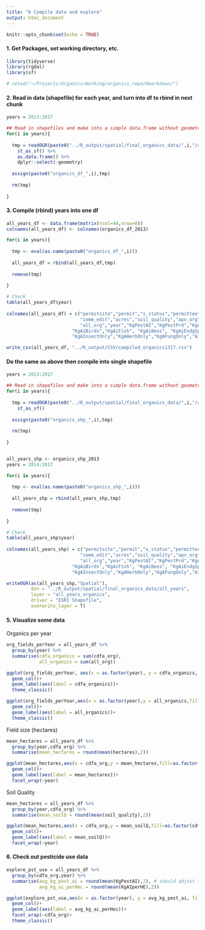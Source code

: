 ```yaml
---
title: "6 Compile data and explore"
output: html_document
---
```


```r
knitr::opts_chunk$set(echo = TRUE)
```

#### 1. Get Packages, set working directory, etc. 
```r
library(tidyverse)
library(rgdal)
library(sf)

# setwd("~/Projects/Organics/Working/organics_repo/Rmarkdown/")

```

#### 2. Read in data (shapefile) for each year, and turn into df to rbind in next chunk
```r

years = 2013:2017

## Read in shapefiles and make into a simple data.frame without geometry
for(i in years){
  
  tmp = readOGR(paste0("../R_output/spatial/final_organics_data/",i,"/all_organics_pest_",i,".shp")) %>% 
    st_as_sf() %>% 
    as.data.frame() %>% 
    dplyr::select(-geometry)
  
  assign(paste0("organics_df_",i),tmp)
  
  rm(tmp)
  
}

```

#### 3. Compile (rbind) years into one df
```r

all_years_df <- data.frame(matrix(ncol=44,nrow=0))
colnames(all_years_df) <- colnames(organics_df_2013)

for(i in years){
  
  tmp <- eval(as.name(paste0("organics_df_",i)))
  
  all_years_df = rbind(all_years_df,tmp)
  
  remove(tmp)
  
}

# Check
table(all_years_df$year)
 
colnames(all_years_df) = c("permitsite","permit","s_status","permittee","comm_original","comm_code","agroclass","genus","family",
                           "comm_edit","acres","soil_quality","apn_org","trs_org","cdfa_org","KernComm_org","KernPermittee_org",
                           "all_org","year","KgPestAI","KgPestPrd","KgAerialAI","GroundAI","OtherAI","KgAiWater","KgAiWildlife","KgAiMammal",
                        "KgAiBirds","KgAiFish", "KgAiBees", "KgAiEndgSp", "KgAiAqSp", "KgAiGrndWat","KgAiDrift","KgAiReptAmph","acrestreated" , 
                        "KgAInsectOnly","KgAHerbOnly","KgAFungOnly","AiInsFng","N_crops","hectares","KgAIperHE","KgPRDperHE")

write_csv(all_years_df, "../R_output/CSV/compiled_organics1317.csv")
```

#### Do the same as above then compile into single shapefile
```r

years = 2013:2017

## Read in shapefiles and make into a simple data.frame without geometry
for(i in years){
  
  tmp = readOGR(paste0("../R_output/spatial/final_organics_data/",i,"/all_organics_pest_",i,".shp")) %>% 
    st_as_sf() 
  
  assign(paste0("organics_shp_",i),tmp)
  
  rm(tmp)
  
}


all_years_shp <- organics_shp_2013
years = 2014:2017

for(i in years){
  
  tmp <- eval(as.name(paste0("organics_shp_",i)))
  
  all_years_shp = rbind(all_years_shp,tmp)
  
  remove(tmp)
  
}

# Check
table(all_years_shp$year)
 
colnames(all_years_shp) = c("permitsite","permit","s_status","permittee","comm_original","comm_code","agroclass","genus","family",
                           "comm_edit","acres","soil_quality","apn_org","trs_org","cdfa_org","KernComm_org","KernPermittee_org",
                           "all_org","year","KgPestAI","KgPestPrd","KgAerialAI","GroundAI","OtherAI","KgAiWater","KgAiWildlife","KgAiMammal",
                        "KgAiBirds","KgAiFish", "KgAiBees", "KgAiEndgSp", "KgAiAqSp", "KgAiGrndWat","KgAiDrift","KgAiReptAmph","acrestreated" , 
                        "KgAInsectOnly","KgAHerbOnly","KgAFungOnly","AiInsFng","N_crops","hectares","KgAIperHE","KgPRDperHE","geometry")

writeOGR(as(all_years_shp,"Spatial"),
         dsn = "../R_output/spatial/final_organics_data/all_years",
         layer = "all_years_organics",
         driver = "ESRI Shapefile",
         overwrite_layer = T)
```



#### 5. Visualize some data

Organics per year
```r

org_fields_perYear = all_years_df %>% 
  group_by(year) %>% 
  summarise(cdfa_organics = sum(cdfa_org),
            all_organics = sum(all_org))

ggplot(org_fields_perYear, aes(x = as.factor(year), y = cdfa_organics, fill = as.factor(year)))+
  geom_col()+
  geom_label(aes(label = cdfa_organics))+
  theme_classic()

ggplot(org_fields_perYear,aes(x = as.factor(year),y = all_organics,fill = as.factor(year)))+
  geom_col()+
  geom_label(aes(label = all_organics))+
  theme_classic()
```

Field size (hectares)
```r
mean_hectares = all_years_df %>% 
  group_by(year,cdfa_org) %>% 
  summarise(mean_hectares = round(mean(hectares),2))

ggplot(mean_hectares,aes(x = cdfa_org,y = mean_hectares,fill=as.factor(cdfa_org)))+
  geom_col()+
  geom_label(aes(label = mean_hectares))+
  facet_wrap(~year)
```

Soil Quality
```r

mean_hectares = all_years_df %>% 
  group_by(year,cdfa_org) %>% 
  summarise(mean_soilQ = round(mean(soil_quality),2))

ggplot(mean_hectares,aes(x = cdfa_org,y = mean_soilQ,fill=as.factor(cdfa_org)))+
  geom_col()+
  geom_label(aes(label = mean_soilQ))+
  facet_wrap(~year)

```


#### 6. Check out pesticide use data
```r
explore_pst_use = all_years_df %>% 
  group_by(cdfa_org,year) %>% 
  summarise(avg_kg_pest_ai = round(mean(KgPestAI),2), # should adjust this for number of fields
            avg_kg_ai_perHec = round(mean(KgAIperHE),2))

ggplot(explore_pst_use,aes(x = as.factor(year), y = avg_kg_pest_ai, fill = as.factor(year)))+
  geom_col()+
  geom_label(aes(label = avg_kg_ai_perHec))+
  facet_wrap(~cdfa_org)+
  theme_classic()

```

